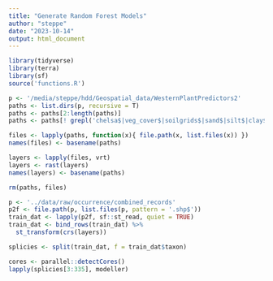 ```yaml
---
title: "Generate Random Forest Models"
author: "steppe"
date: "2023-10-14"
output: html_document
---
```


```r
library(tidyverse)
library(terra)
library(sf)
source('functions.R')
```

```r

p <- '/media/steppe/hdd/Geospatial_data/WesternPlantPredictors2'
paths <- list.dirs(p, recursive = T)
paths <- paths[2:length(paths)]
paths <- paths[! grepl('chelsa$|veg_cover$|soilgrids$|sand$|silt$|clay$|phh2o$|cfvo$|soc$', paths) ]

files <- lapply(paths, function(x){ file.path(x, list.files(x)) })
names(files) <- basename(paths)

layers <- lapply(files, vrt)
layers <- rast(layers)
names(layers) <- basename(paths)

rm(paths, files)
```

```r
p <- '../data/raw/occurrence/combined_records'
p2f <- file.path(p, list.files(p, pattern = '.shp$'))
train_dat <- lapply(p2f, sf::st_read, quiet = TRUE)
train_dat <- bind_rows(train_dat) %>% 
  st_transform(crs(layers))

splicies <- split(train_dat, f = train_dat$taxon)

cores <- parallel::detectCores()
lapply(splicies[3:335], modeller)


```


